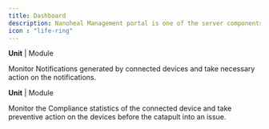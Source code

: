 ---
title: Dashboard
description: Nanoheal Management portal is one of the server components of the Nanoheal solution that allows its users to view information related to the devices being managed as well as provide the users a single pane of glass to manage various features, policies and configurations for the connected devices
icon : "life-ring" 
---


<Card title="Notifications" icon="square-1" href="https://nano.mintlify.app/api-reference/notif">

   **Unit** | Module

   Monitor Notifications generated by connected devices and take necessary action on 
the notifications.
  </Card>
  
  <Card title="Compliance" icon="square-2" href="https://nano.mintlify.app/api-reference/course">

   **Unit** | Module

  Monitor the Compliance statistics of the connected device and take preventive action on the devices before the catapult into an issue.
  </Card>

  